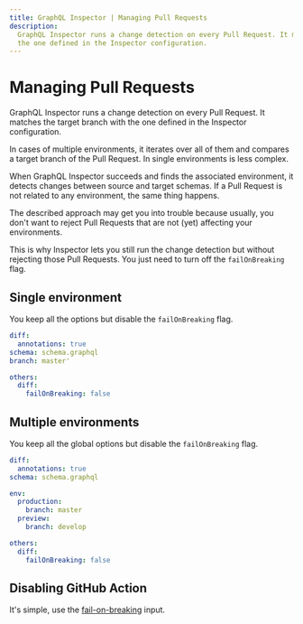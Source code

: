```yaml
---
title: GraphQL Inspector | Managing Pull Requests
description:
  GraphQL Inspector runs a change detection on every Pull Request. It matches the target branch with
  the one defined in the Inspector configuration.
---
```


# Managing Pull Requests

GraphQL Inspector runs a change detection on every Pull Request. It matches the target branch with
the one defined in the Inspector configuration.

In cases of multiple environments, it iterates over all of them and compares a target branch of the
Pull Request. In single environments is less complex.

When GraphQL Inspector succeeds and finds the associated environment, it detects changes between
source and target schemas. If a Pull Request is not related to any environment, the same thing
happens.

The described approach may get you into trouble because usually, you don't want to reject Pull
Requests that are not (yet) affecting your environments.

This is why Inspector lets you still run the change detection but without rejecting those Pull
Requests. You just need to turn off the `failOnBreaking` flag.

## Single environment

You keep all the options but disable the `failOnBreaking` flag.

```yaml
diff:
  annotations: true
schema: schema.graphql
branch: master'

others:
  diff:
    failOnBreaking: false
```

## Multiple environments

You keep all the global options but disable the `failOnBreaking` flag.

```yaml
diff:
  annotations: true
schema: schema.graphql

env:
  production:
    branch: master
  preview:
    branch: develop

others:
  diff:
    failOnBreaking: false
```

## Disabling GitHub Action

It's simple, use the [fail-on-breaking](../products/action#fail-on-breaking) input.
